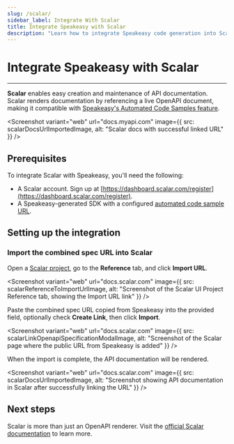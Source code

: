 ```yaml
---
slug: /scalar/
sidebar_label: Integrate With Scalar
title: Integrate Speakeasy with Scalar
description: "Learn how to integrate Speakeasy code generation into Scalar docs."
---
```




# Integrate Speakeasy with Scalar

---

**Scalar** enables easy creation and maintenance of API documentation. Scalar renders documentation by referencing a live OpenAPI document, making it compatible with [Speakeasy's Automated Code Samples feature](/docs/code-samples/automated-code-sample-urls).

<Screenshot 
  variant="web"
  url="docs.myapi.com" 
  image={{
    src: scalarDocsUrlImportedImage,
    alt: "Scalar docs with successful linked URL"
  }}
/>

## Prerequisites

To integrate Scalar with Speakeasy, you'll need the following:

- A Scalar account. Sign up at [https://dashboard.scalar.com/register](https://dashboard.scalar.com/register).
- A Speakeasy-generated SDK with a configured [automated code sample URL](/docs/code-samples/automated-code-sample-urls).

## Setting up the integration

<GetPublicUrlSnippet />

### Import the combined spec URL into Scalar

Open a [Scalar project](https://docs.scalar.com), go to the **Reference** tab, and click **Import URL**.

<Screenshot 
  variant="web"
  url="docs.scalar.com" 
  image={{
    src: scalarReferenceToImportUrlImage,
    alt: "Screenshot of the Scalar UI Project Reference tab, showing the Import URL link"
  }}
/>

Paste the combined spec URL copied from Speakeasy into the provided field, optionally check **Create Link**, then click **Import**.

<Screenshot 
  variant="web"
  url="docs.scalar.com" 
  image={{
    src: scalarLinkOpenapiSpecificationModalImage,
    alt: "Screenshot of the Scalar page where the public URL from Speakeasy is added"
  }}
/>

When the import is complete, the API documentation will be rendered.

<Screenshot 
  variant="web"
  url="docs.scalar.com"
  image={{
    src: scalarDocsUrlImportedImage,
    alt: "Screenshot showing API documentation in Scalar after successfully linking the URL"
  }}
/>

## Next steps

Scalar is more than just an OpenAPI renderer. Visit the [official Scalar documentation](https://guides.scalar.com/scalar/introduction) to learn more.

